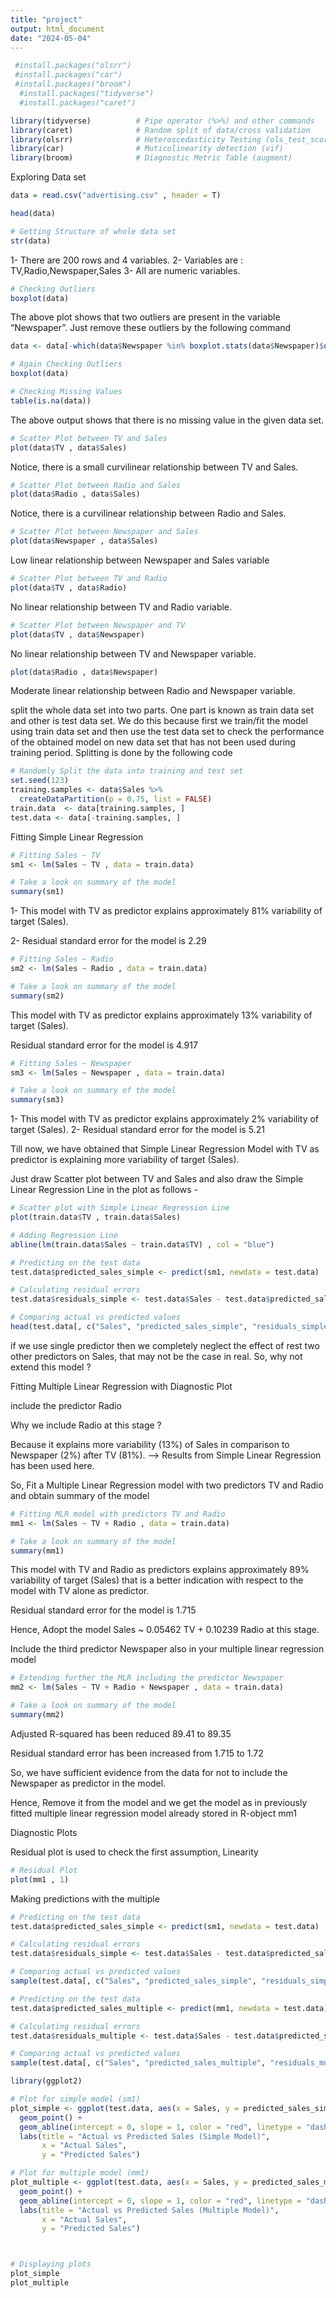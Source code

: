 ```yaml
---
title: "project"
output: html_document
date: "2024-05-04"
---
```




```r
 #install.packages("olsrr")
 #install.packages("car")
 #install.packages("broom")
  #install.packages("tidyverse")
  #install.packages("caret")

library(tidyverse)          # Pipe operator (%>%) and other commands
library(caret)              # Random split of data/cross validation
library(olsrr)              # Heteroscedasticity Testing (ols_test_score)
library(car)                # Muticolinearity detection (vif)
library(broom)              # Diagnostic Metric Table (augment)
```

 Exploring Data set

```r
data = read.csv("advertising.csv" , header = T)
```

```r
head(data)
```
```r
# Getting Structure of whole data set
str(data)
```
1- There are 200 rows and 4 variables.
2- Variables are : TV,Radio,Newspaper,Sales
3- All are numeric variables.


```r
# Checking Outliers
boxplot(data)
```
The above plot shows that two outliers are present in the variable "Newspaper". Just remove these outliers by the following command

```r
data <- data[-which(data$Newspaper %in% boxplot.stats(data$Newspaper)$out), ]
```

```r
# Again Checking Outliers
boxplot(data)
```
```r
# Checking Missing Values
table(is.na(data))
```

The above output shows that there is no missing value in the given data set.

```r
# Scatter Plot between TV and Sales
plot(data$TV , data$Sales)
```
Notice, there is a small curvilinear relationship between TV and Sales.
```r
# Scatter Plot between Radio and Sales
plot(data$Radio , data$Sales)
```
Notice, there is a curvilinear relationship between Radio and Sales.


```r
# Scatter Plot between Newspaper and Sales
plot(data$Newspaper , data$Sales)
```
Low linear relationship between Newspaper and Sales variable


```r
# Scatter Plot between TV and Radio
plot(data$TV , data$Radio)
```
No linear relationship between TV and Radio variable.

```r
# Scatter Plot between Newspaper and TV
plot(data$TV , data$Newspaper)
```
No linear relationship between TV and Newspaper variable.
```r
plot(data$Radio , data$Newspaper)
```
Moderate linear relationship between Radio and Newspaper variable.




split the whole data set into two parts. One part is known as train data set and other is test data set. We do this because first we train/fit the model using train data set and then use the test data set to check the performance of the obtained model on new data set that has not been used during training period. Splitting is done by the following code

```r
# Randomly Split the data into training and test set
set.seed(123)
training.samples <- data$Sales %>%
  createDataPartition(p = 0.75, list = FALSE)
train.data  <- data[training.samples, ]
test.data <- data[-training.samples, ]
```

Fitting Simple Linear Regression


```r
# Fitting Sales ~ TV
sm1 <- lm(Sales ~ TV , data = train.data)

# Take a look on summary of the model
summary(sm1)
```
1- This model with TV as predictor explains approximately 81% variability of target (Sales).

2- Residual standard error for the model is 2.29

```r
# Fitting Sales ~ Radio
sm2 <- lm(Sales ~ Radio , data = train.data)

# Take a look on summary of the model
summary(sm2)
```
This model with TV as predictor explains approximately 13% variability of target (Sales).

Residual standard error for the model is 4.917

```r
# Fitting Sales ~ Newspaper
sm3 <- lm(Sales ~ Newspaper , data = train.data)

# Take a look on summary of the model
summary(sm3)
```
1- This model with TV as predictor explains approximately 2% variability of target (Sales).
2- Residual standard error for the model is 5.21


Till now, we have obtained that Simple Linear Regression Model with TV as predictor is explaining more variability of target (Sales).

Just draw Scatter plot between TV and Sales and also draw the Simple Linear Regression Line in the plot as follows -

```r
# Scatter plot with Simple Linear Regression Line
plot(train.data$TV , train.data$Sales)

# Adding Regression Line
abline(lm(train.data$Sales ~ train.data$TV) , col = "blue")
```
```r
# Predicting on the test data
test.data$predicted_sales_simple <- predict(sm1, newdata = test.data)

# Calculating residual errors
test.data$residuals_simple <- test.data$Sales - test.data$predicted_sales_simple

# Comparing actual vs predicted values
head(test.data[, c("Sales", "predicted_sales_simple", "residuals_simple")])
```
if we use single predictor then we completely neglect the effect of rest two other predictors on Sales, that may not be the case in real. So, why not extend this model ?

Fitting Multiple Linear Regression with Diagnostic Plot

include the predictor Radio

Why we include Radio at this stage ?

Because it explains more variability (13%) of Sales in comparison to Newspaper (2%) after TV (81%). ---> Results from Simple Linear Regression has been used here.




So, Fit a Multiple Linear Regression model with two predictors TV and Radio and obtain summary of the model
```r
# Fitting MLR model with predictors TV and Radio 
mm1 <- lm(Sales ~ TV + Radio , data = train.data)

# Take a look on summary of the model
summary(mm1)
```
This model with TV and Radio as predictors explains approximately 89% variability of target (Sales) that is a better indication with respect to the model with TV alone as predictor.

Residual standard error for the model is 1.715

Hence, Adopt the model Sales ~ 0.05462 TV + 0.10239 Radio at this stage.







Include the third predictor Newspaper also in your multiple linear regression model

```r
# Extending further the MLR including the predictor Newspaper
mm2 <- lm(Sales ~ TV + Radio + Newspaper , data = train.data)

# Take a look on summary of the model
summary(mm2)
```
Adjusted R-squared has been reduced 89.41 to 89.35

Residual standard error has been increased from 1.715 to 1.72



So, we have sufficient evidence from the data for not to include the Newspaper as predictor in the model.

Hence, Remove it from the model and we get the model as in previously fitted multiple linear regression model already stored in R-object mm1





Diagnostic Plots 


Residual plot is used to check the first assumption, Linearity
```r
# Residual Plot
plot(mm1 , 1)
```
Making predictions with the multiple

```r
# Predicting on the test data
test.data$predicted_sales_simple <- predict(sm1, newdata = test.data)

# Calculating residual errors
test.data$residuals_simple <- test.data$Sales - test.data$predicted_sales_simple

# Comparing actual vs predicted values
sample(test.data[, c("Sales", "predicted_sales_simple", "residuals_simple")])

# Predicting on the test data
test.data$predicted_sales_multiple <- predict(mm1, newdata = test.data)

# Calculating residual errors
test.data$residuals_multiple <- test.data$Sales - test.data$predicted_sales_multiple

# Comparing actual vs predicted values
sample(test.data[, c("Sales", "predicted_sales_multiple", "residuals_multiple")])

```



```r
library(ggplot2)

# Plot for simple model (sm1)
plot_simple <- ggplot(test.data, aes(x = Sales, y = predicted_sales_simple)) +
  geom_point() +
  geom_abline(intercept = 0, slope = 1, color = "red", linetype = "dashed") +
  labs(title = "Actual vs Predicted Sales (Simple Model)",
       x = "Actual Sales",
       y = "Predicted Sales")

# Plot for multiple model (mm1)
plot_multiple <- ggplot(test.data, aes(x = Sales, y = predicted_sales_multiple)) +
  geom_point() +
  geom_abline(intercept = 0, slope = 1, color = "red", linetype = "dashed") +
  labs(title = "Actual vs Predicted Sales (Multiple Model)",
       x = "Actual Sales",
       y = "Predicted Sales")



# Displaying plots
plot_simple
plot_multiple


```

